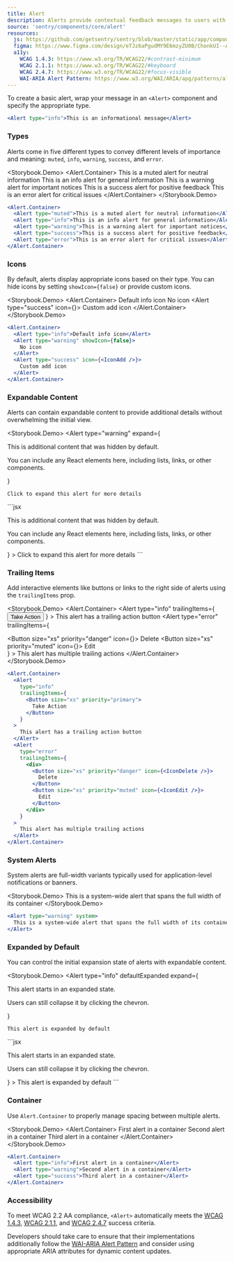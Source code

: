 ```yaml
---
title: Alert
description: Alerts provide contextual feedback messages to users with different severity levels and optional interactive elements.
source: 'sentry/components/core/alert'
resources:
  js: https://github.com/getsentry/sentry/blob/master/static/app/components/core/alert/index.tsx
  figma: https://www.figma.com/design/eTJz6aPgudMY9E6mzyZU0B/ChonkUI--App-Components--WIP-?node-id=3040-309&p=f&t=waV9nlkQ95W3UZtu-0
  a11y:
    WCAG 1.4.3: https://www.w3.org/TR/WCAG22/#contrast-minimum
    WCAG 2.1.1: https://www.w3.org/TR/WCAG22/#keyboard
    WCAG 2.4.7: https://www.w3.org/TR/WCAG22/#focus-visible
    WAI-ARIA Alert Pattern: https://www.w3.org/WAI/ARIA/apg/patterns/alert/
---
```





To create a basic alert, wrap your message in an `<Alert>` component and specify the appropriate type.

```jsx
<Alert type="info">This is an informational message</Alert>
```

### Types

Alerts come in five different types to convey different levels of importance and meaning: `muted`, `info`, `warning`, `success`, and `error`.

<Storybook.Demo>
  <Alert.Container>
    <Alert type="muted">This is a muted alert for neutral information</Alert>
    <Alert type="info">This is an info alert for general information</Alert>
    <Alert type="warning">This is a warning alert for important notices</Alert>
    <Alert type="success">This is a success alert for positive feedback</Alert>
    <Alert type="error">This is an error alert for critical issues</Alert>
  </Alert.Container>
</Storybook.Demo>
```jsx
<Alert.Container>
  <Alert type="muted">This is a muted alert for neutral information</Alert>
  <Alert type="info">This is an info alert for general information</Alert>
  <Alert type="warning">This is a warning alert for important notices</Alert>
  <Alert type="success">This is a success alert for positive feedback</Alert>
  <Alert type="error">This is an error alert for critical issues</Alert>
</Alert.Container>
```

### Icons

By default, alerts display appropriate icons based on their type. You can hide icons by setting `showIcon={false}` or provide custom icons.

<Storybook.Demo>
  <Alert.Container>
    <Alert type="info">Default info icon</Alert>
    <Alert type="warning" showIcon={false}>
      No icon
    </Alert>
    <Alert type="success" icon={<IconAdd />}>
      Custom add icon
    </Alert>
  </Alert.Container>
</Storybook.Demo>
```jsx
<Alert.Container>
  <Alert type="info">Default info icon</Alert>
  <Alert type="warning" showIcon={false}>
    No icon
  </Alert>
  <Alert type="success" icon={<IconAdd />}>
    Custom add icon
  </Alert>
</Alert.Container>
```

### Expandable Content

Alerts can contain expandable content to provide additional details without overwhelming the initial view.

<Storybook.Demo>
  <Alert
    type="warning"
    expand={
      <div>
        <p>This is additional content that was hidden by default.</p>
        <p>
          You can include any React elements here, including lists, links, or other
          components.
        </p>
      </div>
    }
  >
    Click to expand this alert for more details
  </Alert>
</Storybook.Demo>
```jsx
<Alert
  type="warning"
  expand={
    <div>
      <p>This is additional content that was hidden by default.</p>
      <p>
        You can include any React elements here, including lists, links, or other
        components.
      </p>
    </div>
  }
>
  Click to expand this alert for more details
</Alert>
```

### Trailing Items

Add interactive elements like buttons or links to the right side of alerts using the `trailingItems` prop.

<Storybook.Demo>
  <Alert.Container>
    <Alert
      type="info"
      trailingItems={
        <Button size="xs" priority="primary">
          Take Action
        </Button>
      }
    >
      This alert has a trailing action button
    </Alert>
    <Alert
      type="error"
      trailingItems={
        <div>
          <Button size="xs" priority="danger" icon={<IconDelete />}>
            Delete
          </Button>
          <Button size="xs" priority="muted" icon={<IconEdit />}>
            Edit
          </Button>
        </div>
      }
    >
      This alert has multiple trailing actions
    </Alert>
  </Alert.Container>
</Storybook.Demo>
```jsx
<Alert.Container>
  <Alert
    type="info"
    trailingItems={
      <Button size="xs" priority="primary">
        Take Action
      </Button>
    }
  >
    This alert has a trailing action button
  </Alert>
  <Alert
    type="error"
    trailingItems={
      <div>
        <Button size="xs" priority="danger" icon={<IconDelete />}>
          Delete
        </Button>
        <Button size="xs" priority="muted" icon={<IconEdit />}>
          Edit
        </Button>
      </div>
    }
  >
    This alert has multiple trailing actions
  </Alert>
</Alert.Container>
```

### System Alerts

System alerts are full-width variants typically used for application-level notifications or banners.

<Storybook.Demo>
  <Alert type="warning" system>
    This is a system-wide alert that spans the full width of its container
  </Alert>
</Storybook.Demo>
```jsx
<Alert type="warning" system>
  This is a system-wide alert that spans the full width of its container
</Alert>
```

### Expanded by Default

You can control the initial expansion state of alerts with expandable content.

<Storybook.Demo>
  <Alert
    type="info"
    defaultExpanded
    expand={
      <div>
        <p>This alert starts in an expanded state.</p>
        <p>Users can still collapse it by clicking the chevron.</p>
      </div>
    }
  >
    This alert is expanded by default
  </Alert>
</Storybook.Demo>
```jsx
<Alert
  type="info"
  defaultExpanded
  expand={
    <div>
      <p>This alert starts in an expanded state.</p>
      <p>Users can still collapse it by clicking the chevron.</p>
    </div>
  }
>
  This alert is expanded by default
</Alert>
```

### Container

Use `Alert.Container` to properly manage spacing between multiple alerts.

<Storybook.Demo>
  <Alert.Container>
    <Alert type="info">First alert in a container</Alert>
    <Alert type="warning">Second alert in a container</Alert>
    <Alert type="success">Third alert in a container</Alert>
  </Alert.Container>
</Storybook.Demo>
```jsx
<Alert.Container>
  <Alert type="info">First alert in a container</Alert>
  <Alert type="warning">Second alert in a container</Alert>
  <Alert type="success">Third alert in a container</Alert>
</Alert.Container>
```

### Accessibility

To meet WCAG 2.2 AA compliance, `<Alert>` automatically meets the [WCAG 1.4.3](https://www.w3.org/TR/WCAG22/#contrast-minimum), [WCAG 2.1.1](https://www.w3.org/TR/WCAG22/#keyboard), and [WCAG 2.4.7](https://www.w3.org/TR/WCAG22/#focus-visible) success criteria.

Developers should take care to ensure that their implementations additionally follow the [WAI-ARIA Alert Pattern](https://www.w3.org/WAI/ARIA/apg/patterns/alert/) and consider using appropriate ARIA attributes for dynamic content updates.
